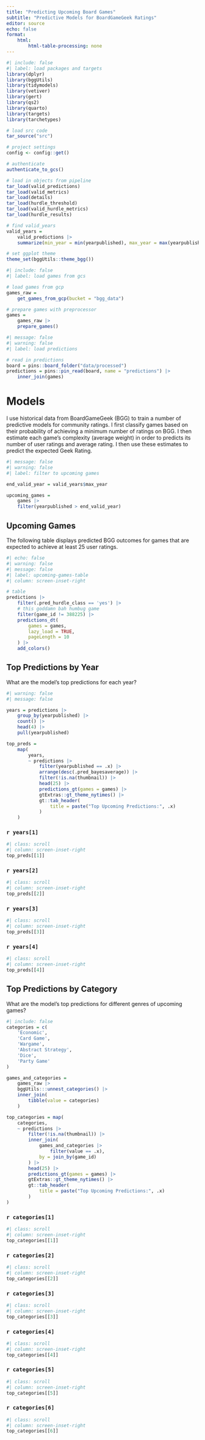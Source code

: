 ```yaml
---
title: "Predicting Upcoming Board Games"
subtitle: "Predictive Models for BoardGameGeek Ratings"
editor: source
echo: false
format: 
    html:
        html-table-processing: none
---
```


```r
#| include: false
#| label: load packages and targets
library(dplyr)
library(bggUtils)
library(tidymodels)
library(vetiver)
library(gert)
library(qs2)
library(quarto)
library(targets)
library(tarchetypes)

# load src code
tar_source("src")

# project settings
config <- config::get()

# authenticate
authenticate_to_gcs()

# load in objects from pipeline
tar_load(valid_predictions)
tar_load(valid_metrics)
tar_load(details)
tar_load(hurdle_threshold)
tar_load(valid_hurdle_metrics)
tar_load(hurdle_results)

# find valid_years
valid_years =
    valid_predictions |>
    summarize(min_year = min(yearpublished), max_year = max(yearpublished))

# set ggplot theme
theme_set(bggUtils::theme_bgg())
```

```r
#| include: false
#| label: load games from gcs

# load games from gcp
games_raw =
    get_games_from_gcp(bucket = "bgg_data")

# prepare games with preprocessor
games =
    games_raw |>
    prepare_games()
```

```r
#| message: false
#| warning: false
#| label: load predictions

# read in predictions
board = pins::board_folder("data/processed")
predictions = pins::pin_read(board, name = "predictions") |>
    inner_join(games)

```

# Models

I use historical data from BoardGameGeek (BGG) to train a number of predictive models for community ratings. I first classify games based on their probability of achieving a minimum number of ratings on BGG. I then estimate each game's complexity (average weight) in order to predicts its number of user ratings and average rating. I then use these estimates to predict the expected Geek Rating.

```r
#| message: false
#| warning: false
#| label: filter to upcoming games

end_valid_year = valid_years$max_year

upcoming_games =
    games |>
    filter(yearpublished > end_valid_year)

```

## Upcoming Games

The following table displays predicted BGG outcomes for games that are expected to achieve at least 25 user ratings.

```r
#| echo: false
#| warning: false
#| message: false
#| label: upcoming-games-table
#| column: screen-inset-right

# table
predictions |>
    filter(.pred_hurdle_class == 'yes') |>
    # this goddamn bah humbug game
    filter(game_id != 388225) |>
    predictions_dt(
        games = games,
        lazy_load = TRUE,
        pageLength = 10
    ) |>
    add_colors()

```

## Top Predictions by Year

What are the model's top predictions for each year?

```r
#| warning: false
#| message: false

years = predictions |>
    group_by(yearpublished) |>
    count() |>
    head(4) |>
    pull(yearpublished)

top_preds =
    map(
        years,
        ~ predictions |>
            filter(yearpublished == .x) |>
            arrange(desc(.pred_bayesaverage)) |>
            filter(!is.na(thumbnail)) |>
            head(25) |>
            predictions_gt(games = games) |>
            gtExtras::gt_theme_nytimes() |>
            gt::tab_header(
                title = paste("Top Upcoming Predictions:", .x)
            )
    )

```

::: {.panel-tabset}

### `r years[1]`

```r
#| class: scroll
#| column: screen-inset-right
top_preds[[1]]

```

### `r years[2]`

```r
#| class: scroll
#| column: screen-inset-right
top_preds[[2]]

```

### `r years[3]`

```r
#| class: scroll
#| column: screen-inset-right
top_preds[[3]]

```

### `r years[4]`


```r
#| class: scroll
#| column: screen-inset-right
top_preds[[4]]

```

:::

## Top Predictions by Category

What are the model's top predictions for different genres of upcoming games?

```r
#| include: false
categories = c(
    'Economic',
    'Card Game',
    'Wargame',
    'Abstract Strategy',
    'Dice',
    'Party Game'
)

games_and_categories =
    games_raw |>
    bggUtils:::unnest_categories() |>
    inner_join(
        tibble(value = categories)
    )

top_categories = map(
    categories,
    ~ predictions |>
        filter(!is.na(thumbnail)) |>
        inner_join(
            games_and_categories |>
                filter(value == .x),
            by = join_by(game_id)
        ) |>
        head(25) |>
        predictions_gt(games = games) |>
        gtExtras::gt_theme_nytimes() |>
        gt::tab_header(
            title = paste("Top Upcoming Predictions:", .x)
        )
)

```

::: {.panel-tabset}

### `r categories[1]`

```r
#| class: scroll
#| column: screen-inset-right
top_categories[[1]]

```

### `r categories[2]`

```r
#| class: scroll
#| column: screen-inset-right
top_categories[[2]]

```

### `r categories[3]`

```r
#| class: scroll
#| column: screen-inset-right
top_categories[[3]]

```

### `r categories[4]`

```r
#| class: scroll
#| column: screen-inset-right
top_categories[[4]]

```

### `r categories[5]`

```r
#| class: scroll
#| column: screen-inset-right
top_categories[[5]]

```


### `r categories[6]`

```r
#| class: scroll
#| column: screen-inset-right
top_categories[[6]]

```

:::

<!-- ## Hurdle Predictions

Which games are expected to receive enough ratings to be assigned a Geek rating?

```r
#| echo: false
#| message: false
#| warning: false
#| label: hurdle-table
#| column: screen-inset-right

predictions |>
    hurdle_dt(
        lazy_load = TRUE
    )

``` -->